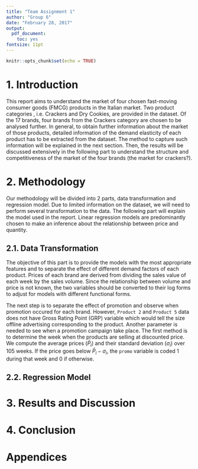 ```yaml
---
title: "Team Assignment 1"
author: "Group 6"
date: "February 28, 2017"
output: 
  pdf_document: 
    toc: yes
fontsize: 11pt
---
```


```r
knitr::opts_chunk$set(echo = TRUE)
```

# 1. Introduction

This report aims to understand the market of four chosen fast-moving consumer goods (FMCG) products in the Italian market. Two product categories , i.e. Crackers and Dry Cookies, are provided in the dataset. Of the 17 brands, four brands from the Crackers category are chosen to be analysed further. In general, to obtain further information about the market of those products, detailed information of the demand elasticity of each product has to be extracted from the dataset. The method to capture such information will be explained in the next section. Then, the results will be discussed extensively in the following part to understand the structure and competitiveness of the market of the four brands (the market for crackers?).

# 2. Methodology

Our methodology will be divided into 2 parts, data transformation and regression model. Due to limited information on the dataset, we will need to perform several transformation to the data. The following part will explain the model used in the report. Linear regression models are predominantly chosen to make an inference about the relationship between price and quantity.

## 2.1. Data Transformation

The objective of this part is to provide the models with the most appropriate features and to separate the effect of different demand factors of each product. Prices of each brand are derived from dividing the sales value of each week by the sales volume. Since the relationship between volume and price is not known, the two variables should be converted to their log forms to adjust for models with different functional forms.

The next step is to separate the effect of promotion and observe when promotion occured for each brand. However, `Product 2` and `Product 5` data does not have Gross Rating Point (GRP) variable which would tell the size offline advertising corresponding to the product. Another parameter is needed to see when a promotion campaign take place. The first method is to determine the week when the products are selling at discounted price. We compute the average prices ($\bar{P}_i$) and their standard deviation ($\sigma_i$) over 105 weeks. If the price goes below $\bar{P}_i - \sigma_i$, the `promo` variable is coded 1 during that week and 0 if otherwise.  

## 2.2. Regression Model



# 3. Results and Discussion




# 4. Conclusion



# Appendices
